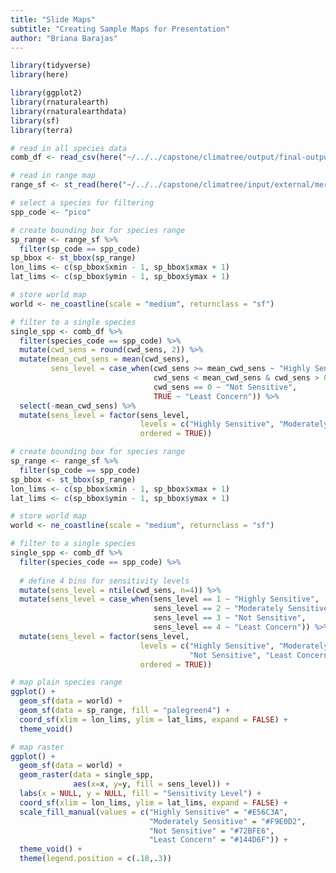 ```yaml
---
title: "Slide Maps"
subtitle: "Creating Sample Maps for Presentation"
author: "Briana Barajas"
---
```


```r
library(tidyverse)
library(here)

library(ggplot2)
library(rnaturalearth)
library(rnaturalearthdata)
library(sf)
library(terra)
```


```r
# read in all species data
comb_df <- read_csv(here("~/../../capstone/climatree/output/final-output/combined_predictions.csv"))

# read in range map
range_sf <- st_read(here("~/../../capstone/climatree/input/external/merged_ranges_dissolve.shp"))

# select a species for filtering
spp_code <- "pico"

```


```r
# create bounding box for species range
sp_range <- range_sf %>% 
  filter(sp_code == spp_code)
sp_bbox <- st_bbox(sp_range)
lon_lims <- c(sp_bbox$xmin - 1, sp_bbox$xmax + 1)
lat_lims <- c(sp_bbox$ymin - 1, sp_bbox$ymax + 1)

# store world map
world <- ne_coastline(scale = "medium", returnclass = "sf")

# filter to a single species
single_spp <- comb_df %>% 
  filter(species_code == spp_code) %>%
  mutate(cwd_sens = round(cwd_sens, 2)) %>% 
  mutate(mean_cwd_sens = mean(cwd_sens),
         sens_level = case_when(cwd_sens >= mean_cwd_sens ~ "Highly Sensitive",
                                cwd_sens < mean_cwd_sens & cwd_sens > 0  ~ "Moderately Sensitive",
                                cwd_sens == 0 ~ "Not Sensitive",
                                TRUE ~ "Least Concern")) %>%
  select(-mean_cwd_sens) %>% 
  mutate(sens_level = factor(sens_level,
                             levels = c("Highly Sensitive", "Moderately Sensitive", "Not Sensitive", "Least Concern"),
                             ordered = TRUE))
```

```r
# create bounding box for species range
sp_range <- range_sf %>% 
  filter(sp_code == spp_code)
sp_bbox <- st_bbox(sp_range)
lon_lims <- c(sp_bbox$xmin - 1, sp_bbox$xmax + 1)
lat_lims <- c(sp_bbox$ymin - 1, sp_bbox$ymax + 1)

# store world map
world <- ne_coastline(scale = "medium", returnclass = "sf")

# filter to a single species
single_spp <- comb_df %>% 
  filter(species_code == spp_code) %>%
  
  # define 4 bins for sensitivity levels
  mutate(sens_level = ntile(cwd_sens, n=4)) %>%
  mutate(sens_level = case_when(sens_level == 1 ~ "Highly Sensitive",
                                sens_level == 2 ~ "Moderately Sensitive",
                                sens_level == 3 ~ "Not Sensitive",
                                sens_level == 4 ~ "Least Concern")) %>% 
  mutate(sens_level = factor(sens_level,
                             levels = c("Highly Sensitive", "Moderately Sensitive", 
                                        "Not Sensitive", "Least Concern"),
                             ordered = TRUE))
```



```r
# map plain species range
ggplot() +
  geom_sf(data = world) +
  geom_sf(data = sp_range, fill = "palegreen4") +
  coord_sf(xlim = lon_lims, ylim = lat_lims, expand = FALSE) +
  theme_void()

# map raster
ggplot() +
  geom_sf(data = world) +
  geom_raster(data = single_spp,
              aes(x=x, y=y, fill = sens_level)) +
  labs(x = NULL, y = NULL, fill = "Sensitivity Level") +
  coord_sf(xlim = lon_lims, ylim = lat_lims, expand = FALSE) +
  scale_fill_manual(values = c("Highly Sensitive" = "#E56C3A",
                               "Moderately Sensitive" = "#F9E0D2",
                               "Not Sensitive" = "#72BFE6",
                               "Least Concern" = "#144D6F")) +
  theme_void() +
  theme(legend.position = c(.18,.3))
```


